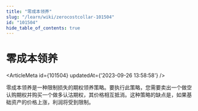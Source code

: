 ```yaml
---
title: "零成本领养"
slug: "/learn/wiki/zerocostcollar-101504"
id: "101504"
hide_table_of_contents: true
---
```



# 零成本领养

<ArticleMeta id={101504} updatedAt={'2023-09-26 13:58:58'} />
<div className='border-solid border-b border-t-0 my-4 border-[var(--ifm-color-gray-300)]' />

零成本领养是一种限制损失的期权领养策略。要执行此策略，您需要卖出一个做空认购期权并购买一个做多认沽期权，其价格相互抵消。这种策略的缺点是，如果基础资产的价格上涨，利润将受到限制。
